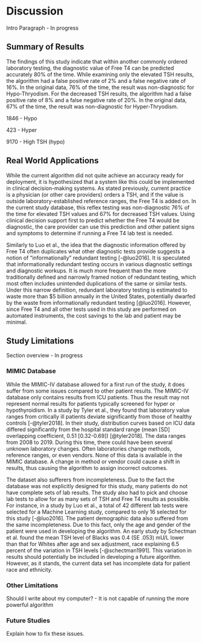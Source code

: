 # Discussion

Intro Paragraph - In
progress<!--# Write after I write everything else -->

## Summary of Results

The findings of this study indicate that within another commonly ordered
laboratory testing, the diagnostic value of Free T4 can be predicted
accurately 80% of the time. While examining only the elevated TSH
results, the algorithm had a false positive rate of 2% and a false
negative rate of 16%. In the original data, 76% of the time, the result
was non-diagnostic for Hypo-Thryodism. For the decreased TSH results,
the algorithm had a false positive rate of 8% and a false negative rate
of 20%. In the original data, 67% of the time, the result was
non-diagnostic for Hyper-Thryodism.

1846 - Hypo

423 - Hyper

9170 - High TSH (hypo)

## Real World Applications 

While the current algorithm did not quite achieve an accuracy ready for
deployment, it is hypothesized that a system like this could be
implemented in clinical decision-making systems. As stated previously,
current practice is a physician (or other care providers) orders a TSH,
and if the value is outside laboratory-established reference ranges, the
Free T4 is added on. In the current study database, this reflex testing
was non-diagnostic 76% of the time for elevated TSH values and 67% for
decreased TSH values. Using clinical decision support first to predict
whether the Free T4 would be diagnostic, the care provider can use this
prediction and other patient signs and symptoms to determine if running
a Free T4 lab test is needed.

Similarly to Luo et al., the idea that the diagnostic information
offered by Free T4 often duplicates what other diagnostic tests provide
suggests a notion of "informationally" redundant testing [-@luo2016]. It
is speculated that informationally redundant testing occurs in various
diagnostic settings and diagnostic workups. It is much more frequent
than the more traditionally defined and narrowly framed notion of
redundant testing, which most often includes unintended duplications of
the same or similar tests. Under this narrow definition, redundant
laboratory testing is estimated to waste more than \$5 billion annually
in the United States, potentially dwarfed by the waste from
informationally redundant testing [@luo2016]. However, since Free T4 and
all other tests used in this study are performed on automated
instruments, the cost savings to the lab and patient may be minimal.

## Study Limitations

Section overview - In progress

### MIMIC Database

While the MIMIC-IV database allowed for a first run of the study, it
does suffer from some issues compared to other patient results. The
MIMIC-IV database only contains results from ICU patients. Thus the
result may not represent normal results for patients typically screened
for hyper or hypothyroidism. In a study by Tyler et al., they found that
laboratory value ranges from critically ill patients deviate
significantly from those of healthy controls [-@tyler2018]. In their
study, distribution curves based on ICU data differed significantly from
the hospital standard range (mean \[SD\] overlapping coefficient, 0.51
\[0.32-0.69\]) [@tyler2018]. The data ranges from 2008 to 2019. During
this time, there could have been several unknown laboratory changes.
Often laboratories change methods, reference ranges, or even vendors.
None of this data is available in the MIMIC database. A change in method
or vendor could cause a shift in results, thus causing the algorithm to
assign incorrect outcomes.

The dataset also sufferers from incompleteness. Due to the fact the
database was not explicitly designed for this study, many patients do
not have complete sets of lab results. The study also had to pick and
choose lab tests to allow for as many sets of TSH and Free T4 results as
possible. For instance, in a study by Luo et al., a total of 42
different lab tests were selected for a Machine Learning study, compared
to only 16 selected for this study [-@luo2016]. The patient demographic
data also suffered from the same incompleteness. Due to this fact, only
the age and gender of the patient were used in developing the algorithm.
An early study by Schectman et al. found the mean TSH level of Blacks
was 0.4 (SE .053) mU/L lower than that for Whites after age and sex
adjustment, race explaining 6.5 percent of the variation in TSH levels
[-@schectman1991]. This variation in results should potentially be
included in developing a future algorithm. However, as it stands, the
current data set has incomplete data for patient race and ethnicity.

### Other Limitations

Should I write about my computer? - It is not capable of running the
more powerful algorithm

### Future Studies

Explain how to fix these issues.
